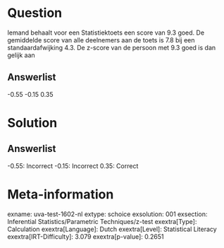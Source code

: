 Question
========

Iemand behaalt voor een Statistiektoets een score van 9.3 goed. De
gemiddelde score van alle deelnemers aan de toets is 7.8 bij een
standaardafwijking 4.3. De z-score van de persoon met 9.3 goed is dan
gelijk aan

Answerlist
----------

-0.55
-0.15
0.35

Solution
========

Answerlist
----------

-0.55: Incorrect
-0.15: Incorrect
0.35: Correct

Meta-information
================
exname: uva-test-1602-nl
extype: schoice
exsolution: 001
exsection: Inferential Statistics/Parametric Techniques/z-test
exextra[Type]: Calculation
exextra[Language]: Dutch
exextra[Level]: Statistical Literacy
exextra[IRT-Difficulty]: 3.079
exextra[p-value]: 0.2651

